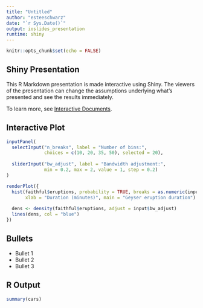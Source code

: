 ```yaml
---
title: "Untitled"
author: "esteeschwarz"
date: "`r Sys.Date()`"
output: ioslides_presentation
runtime: shiny
---
```


```r
knitr::opts_chunk$set(echo = FALSE)
```

## Shiny Presentation

This R Markdown presentation is made interactive using Shiny. The viewers of the presentation can change the assumptions underlying what's presented and see the results immediately. 

To learn more, see [Interactive Documents](http://rmarkdown.rstudio.com/authoring_shiny.html).

## Interactive Plot

```r
inputPanel(
  selectInput("n_breaks", label = "Number of bins:",
              choices = c(10, 20, 35, 50), selected = 20),
  
  sliderInput("bw_adjust", label = "Bandwidth adjustment:",
              min = 0.2, max = 2, value = 1, step = 0.2)
)

renderPlot({
  hist(faithful$eruptions, probability = TRUE, breaks = as.numeric(input$n_breaks),
       xlab = "Duration (minutes)", main = "Geyser eruption duration")
  
  dens <- density(faithful$eruptions, adjust = input$bw_adjust)
  lines(dens, col = "blue")
})
```

## Bullets

- Bullet 1
- Bullet 2
- Bullet 3

## R Output

```r
summary(cars)
```


